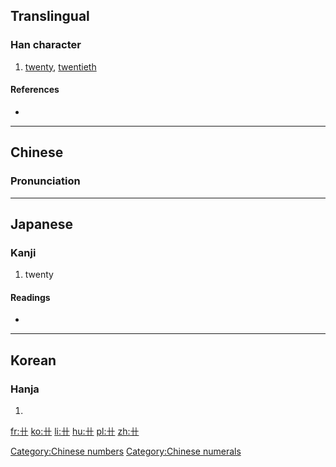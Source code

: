 {{also|廿}}
==Translingual==

===Han character===
{{Han char|rn=1|rad=一|as=02|sn=3|four=|canj=JJ}}

# [[twenty]], [[twentieth]]

====References====
* {{Han ref|kx=0155.200|dkj=02698|dj=0353.010|hdz=10058.100|uh=5344|ud=21316|bh=A2CD|bd=41677}}

[[Category:Chinese numbers]]
[[Category:Chinese numerals]]

----

==Chinese==
{{zh-hanzi-box|[[卄]]}}

===Pronunciation===
{{zh-pron
|m=niàn
|c=jaa6, je6
|mc=
|oc=
|cat=num,a
}}

----

==Japanese==

===Kanji===
{{ja-kanji|grade=|rs=一02}}

# twenty

====Readings====
* {{ja-readings|on=[[じゅう]] (jū), [[にゅう]] (nyū)|kun=[[にじゅう]] (nijuu)}}

----

==Korean==

===Hanja===
{{ko-hanja|hangeul=입|rv=ip|mr=ip}}

# {{defn|lang=ko|sort=一02}}

[[fr:卄]]
[[ko:卄]]
[[li:卄]]
[[hu:卄]]
[[pl:卄]]
[[zh:卄]]